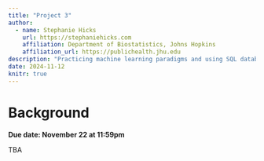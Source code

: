 ```yaml
---
title: "Project 3"
author: 
  - name: Stephanie Hicks
    url: https://stephaniehicks.com
    affiliation: Department of Biostatistics, Johns Hopkins
    affiliation_url: https://publichealth.jhu.edu
description: "Practicing machine learning paradigms and using SQL databases"
date: 2024-11-12
knitr: true
---
```


# Background


**Due date: November 22 at 11:59pm**

TBA
